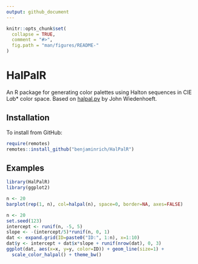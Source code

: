 ```yaml
---
output: github_document
---
```


<!-- README.md is generated from README.Rmd. Please edit that file -->

```r
knitr::opts_chunk$set(
  collapse = TRUE,
  comment = "#>",
  fig.path = "man/figures/README-"
)
```

# HalPalR

An R package for generating color palettes using Halton sequences in CIE L*a*b* color space.
Based on [halpal.py](https://github.com/wiedenhoeft/HalPal) by John Wiedenhoeft.

## Installation

To install from GitHub:

``` r
require(remotes)
remotes::install_github("benjaminrich/HalPalR")
```

## Examples


```r
library(HalPalR)
library(ggplot2)

n <- 20
barplot(rep(1, n), col=halpal(n), space=0, border=NA, axes=FALSE)

n <- 20
set.seed(123)
intercept <- runif(n, -5, 5)
slope <- -(intercept/5)*runif(n, 0, 1)
dat <- expand.grid(ID=paste0("ID:", 1:n), x=1:10)
dat$y <- intercept + dat$x*slope + runif(nrow(dat), 0, 3)
ggplot(dat, aes(x=x, y=y, color=ID)) + geom_line(size=1) +
  scale_color_halpal() + theme_bw()
```
